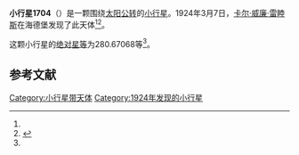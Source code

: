 {{Infobox planet
| bgcolour = #FFFFC0
| name = 1704 Wachmann
| symbol = 
| image = 
| caption = 
| discovery = yes
| discovery_ref = 
| discoverer = [[卡尔·威廉·雷睦斯|卡尔·威廉·雷睦斯]]
| discovery_site = [[海德堡|海德堡]] 
| discovered = 1924年3月7日
| designations = yes
| mp_name = 
| named_after = 
| alt_names = A924 EE/ 1947 CE / 1957 BJ
| mp_category = [[主带小行星|主带小行星]]
| orbit_ref = <ref name="a">[http://ssd.jpl.nasa.gov/sbdb.cgi?sstr=1704 1704 Wachmann] {{Wayback|url=http://ssd.jpl.nasa.gov/sbdb.cgi?sstr=1704 |date=20201120221834 }}，小行星數據庫瀏覽器（JPL Small-Body Database Browser）－[[美国国家航空航天局|美国国家航空航天局]]喷气推进实验室</ref>
| epoch = 2456400.5 (2013年4月18日更新)
| aphelion = {{convert|2.4153930|AU|km|3|abbr=on|lk=out}}
| perihelion = {{convert|2.0304730|AU|km|3|abbr=on}}
| semimajor = {{convert|2.2229330|AU|km|3|abbr=on}}
| eccentricity = 0.0865793
| period = 1210.564679 [[日|日]]<br />3.31[[儒略年|儒略年]]
| avg_speed = 
| inclination = 0.97094
| asc_node = 259.55468
| mean_anomaly = 
| arg_peri = 280.67068
| satellites = 
| physical_characteristics = yes
| dimensions = 
| mass = 
| density = 
| surface_grav = 
| escape_velocity = 
| sidereal_day = 
| axial_tilt = 
| pole_ecliptic_lat = 
| pole_ecliptic_lon = 
| albedo = 
| temperatures= 
| temp_name1 = 
| mean_temp_1 = 
| max_temp_1 = 
| temp_name2 = 
| max_temp_2 = 
| spectral_type = 
| abs_magnitude = 280.67068
}}

'''小行星1704'''（{{lang-en|1704 Wachmann}}）是一颗围绕[[太阳|太阳]][[公转|公转]]的[[小行星|小行星]]。1924年3月7日，[[卡尔·威廉·雷睦斯|卡尔·威廉·雷睦斯]]在海德堡发现了此天体<ref name="a" /><ref>{{cite news|title=小行星列表|url=http://cfa-www.harvard.edu/iau/lists/NumberedMPs.txt|accessdate=2013-07-08|newspaper=哈佛大学|archive-date=2008-05-17|archive-url=https://web.archive.org/web/20080517010638/http://cfa-www.harvard.edu/iau/lists/NumberedMPs.txt|dead-url=no}}</ref>。

这颗小行星的[[绝对星等|绝对星等]]为280.67068等<ref name="a" />。

==参考文献==
{{reflist}}
{{Minor Planet Number|[[小行星1703|小行星1703]]|[[小行星1705|小行星1705]]}}

{{小天体}}

[[Category:小行星带天体|Category:小行星带天体]]
[[Category:1924年发现的小行星|Category:1924年发现的小行星]]

{{asteroid-stub}}